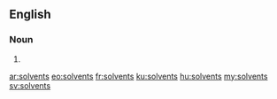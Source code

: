 ==English==

===Noun===
{{head|en}}

# {{plural of|solvent}}

[[ar:solvents]]
[[eo:solvents]]
[[fr:solvents]]
[[ku:solvents]]
[[hu:solvents]]
[[my:solvents]]
[[sv:solvents]]